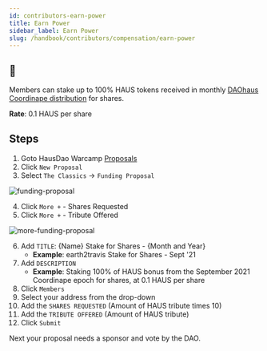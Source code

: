 ```yaml
---
id: contributors-earn-power
title: Earn Power
sidebar_label: Earn Power
slug: /handbook/contributors/compensation/earn-power
---
```


## 💯

Members can stake up to 100% HAUS tokens received in monthly [DAOhaus Coordinape distribution](./get-paid/#participating-in-coordinape-for-haus-bonus) for shares.

**Rate**: 0.1 HAUS per share

## Steps

1. Goto HausDao Warcamp [Proposals](https://app.daohaus.club/dao/0x64/0xef3d8c4fbb1860fceab16595db7e650cd5ad51c1/proposals)
2. Click `New Proposal`
3. Select `The Classics` -> `Funding Proposal`

![funding-proposal](https://i.imgur.com/sx7pEGv.png)

4. Click `More +` - Shares Requested
5. Click `More +` - Tribute Offered

![more-funding-proposal](https://i.imgur.com/grGIMRt.png)

6. Add `TITLE`: {Name} Stake for Shares - {Month and Year}
   - **Example**: earth2travis Stake for Shares - Sept '21
7. Add `DESCRIPTION`
   - **Example**: Staking 100% of HAUS bonus from the September 2021 Coordinape epoch for shares, at 0.1 HAUS per share
8. Click `Members`
9. Select your address from the drop-down
10. Add the `SHARES REQUESTED` (Amount of HAUS tribute times 10)
11. Add the `TRIBUTE OFFERED` (Amount of HAUS tribute)
12. Click `Submit`

Next your proposal needs a sponsor and vote by the DAO.
